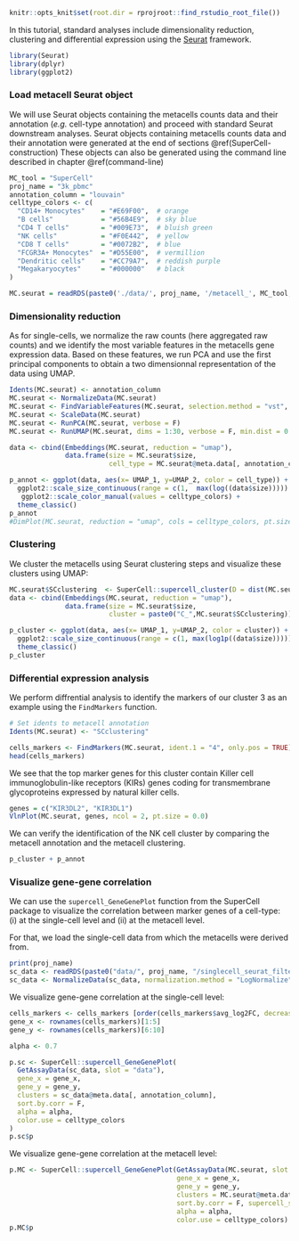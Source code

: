 
[//]: # (Standard downstream analysis of metacells using R (Seurat))

```r
knitr::opts_knit$set(root.dir = rprojroot::find_rstudio_root_file())
```

In this tutorial, standard analyses include dimensionality reduction, clustering and differential expression using the [Seurat](https://satijalab.org/seurat/) framework.

```r
library(Seurat) 
library(dplyr)
library(ggplot2)
```

### Load metacell Seurat object

We will use Seurat objects containing the metacells counts data and their annotation (*e.g.* cell-type annotation) and
proceed with standard Seurat downstream analyses.
Seurat objects containing metacells counts data and their annotation were generated at the end of sections \@ref(SuperCell-construction)
These objects can also be generated using the command line described in chapter \@ref(command-line)

```r
MC_tool = "SuperCell"
proj_name = "3k_pbmc"
annotation_column = "louvain"
celltype_colors <- c(
  "CD14+ Monocytes"    = "#E69F00",  # orange
  "B cells"            = "#56B4E9",  # sky blue
  "CD4 T cells"        = "#009E73",  # bluish green
  "NK cells"           = "#F0E442",  # yellow
  "CD8 T cells"        = "#0072B2",  # blue
  "FCGR3A+ Monocytes"  = "#D55E00",  # vermillion
  "Dendritic cells"    = "#CC79A7",  # reddish purple
  "Megakaryocytes"     = "#000000"   # black
)

MC.seurat = readRDS(paste0('./data/', proj_name, '/metacell_', MC_tool,'.rds'))
```


### Dimensionality reduction

As for single-cells, we normalize the raw counts (here aggregated raw counts) and we identify the most variable features in the metacells gene expression data.
Based on these features, we run PCA and use the first principal components to obtain a two dimensionnal representation of the data using UMAP.

```r
Idents(MC.seurat) <- annotation_column
MC.seurat <- NormalizeData(MC.seurat)
MC.seurat <- FindVariableFeatures(MC.seurat, selection.method = "vst", nfeatures = 2000)
MC.seurat <- ScaleData(MC.seurat)
MC.seurat <- RunPCA(MC.seurat, verbose = F)
MC.seurat <- RunUMAP(MC.seurat, dims = 1:30, verbose = F, min.dist = 0.5)

data <- cbind(Embeddings(MC.seurat, reduction = "umap"),
              data.frame(size = MC.seurat$size,
                         cell_type = MC.seurat@meta.data[, annotation_column]))

p_annot <- ggplot(data, aes(x= UMAP_1, y=UMAP_2, color = cell_type)) + geom_point(aes(size=size)) +
  ggplot2::scale_size_continuous(range = c(1,  max(log((data$size))))) +
   ggplot2::scale_color_manual(values = celltype_colors) +
  theme_classic()
p_annot
#DimPlot(MC.seurat, reduction = "umap", cols = celltype_colors, pt.size = log1p(MC.seurat$size)) 
```

### Clustering

We cluster the metacells using Seurat clustering steps and visualize these clusters using UMAP:
```r
MC.seurat$SCclustering  <- SuperCell::supercell_cluster(D = dist(MC.seurat@reductions$pca@cell.embeddings[, 1:30]  ), k = 8)$clustering
data <- cbind(Embeddings(MC.seurat, reduction = "umap"),
              data.frame(size = MC.seurat$size,
                         cluster = paste0("C_",MC.seurat$SCclustering)))

p_cluster <- ggplot(data, aes(x= UMAP_1, y=UMAP_2, color = cluster)) + geom_point(aes(size=size)) +
  ggplot2::scale_size_continuous(range = c(1, max(log1p((data$size))))) +
  theme_classic()
p_cluster
```

### Differential expression analysis

We perform diffrential analysis to identify the markers of our cluster 3 as an example using the `FindMarkers` function. 
```r
# Set idents to metacell annotation 
Idents(MC.seurat) <- "SCclustering"

cells_markers <- FindMarkers(MC.seurat, ident.1 = "4", only.pos = TRUE)
head(cells_markers)
```

We see that the top marker genes for this cluster contain Killer cell immunoglobulin-like receptors (KIRs) genes coding for
transmembrane glycoproteins expressed by natural killer cells. 

```r
genes = c("KIR3DL2", "KIR3DL1")
VlnPlot(MC.seurat, genes, ncol = 2, pt.size = 0.0)
```

We can verify the identification of the NK cell cluster by comparing the metacell annotation and the metacell clustering.

```r
p_cluster + p_annot
```

### Visualize gene-gene correlation 

We can use the `supercell_GeneGenePlot` function from the SuperCell package to visualize the correlation between marker genes of a cell-type: 
(i) at the single-cell level and
(ii) at the metacell level.

For that, we load the single-cell data from which the metacells were derived from.
```r
print(proj_name)
sc_data <- readRDS(paste0("data/", proj_name, "/singlecell_seurat_filtered.rds"))
sc_data <- NormalizeData(sc_data, normalization.method = "LogNormalize")
```

We visualize gene-gene correlation at the single-cell level:
```r
cells_markers <- cells_markers [order(cells_markers$avg_log2FC, decreasing = T),]
gene_x <- rownames(cells_markers)[1:5]  
gene_y <- rownames(cells_markers)[6:10]

alpha <- 0.7

p.sc <- SuperCell::supercell_GeneGenePlot(
  GetAssayData(sc_data, slot = "data"),
  gene_x = gene_x,
  gene_y = gene_y,
  clusters = sc_data@meta.data[, annotation_column],
  sort.by.corr = F, 
  alpha = alpha, 
  color.use = celltype_colors
)
p.sc$p
```

We visualize gene-gene correlation at the metacell level:
```r

p.MC <- SuperCell::supercell_GeneGenePlot(GetAssayData(MC.seurat, slot = "data"),
                                          gene_x = gene_x,
                                          gene_y = gene_y,
                                          clusters = MC.seurat@meta.data[, annotation_column],
                                          sort.by.corr = F, supercell_size = MC.seurat$size,
                                          alpha = alpha,
                                          color.use = celltype_colors)
p.MC$p
```
